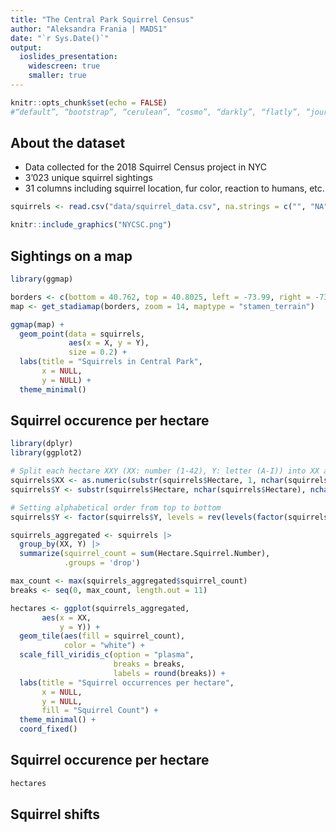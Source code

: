 ```yaml
---
title: "The Central Park Squirrel Census"
author: "Aleksandra Frania | MADS1"
date: "`r Sys.Date()`"
output:
  ioslides_presentation:
    widescreen: true
    smaller: true
---
```


```r
knitr::opts_chunk$set(echo = FALSE)
#“default”, “bootstrap”, “cerulean”, “cosmo”, “darkly”, “flatly”, “journal”, “lumen”, “paper”, “readable”, “sandstone”, “simplex”, “spacelab”, “united”, “yeti”
```

## About the dataset

- Data collected for the 2018 Squirrel Census project in NYC
- 3'023 unique squirrel sightings
- 31 columns including squirrel location, fur color, reaction to humans, etc.

```r
squirrels <- read.csv("data/squirrel_data.csv", na.strings = c("", "NA"))

knitr::include_graphics("NYCSC.png")
```

## Sightings on a map

```r
library(ggmap)

borders <- c(bottom = 40.762, top = 40.8025, left = -73.99, right = -73.94)
map <- get_stadiamap(borders, zoom = 14, maptype = "stamen_terrain")

ggmap(map) +
  geom_point(data = squirrels, 
             aes(x = X, y = Y), 
             size = 0.2) +
  labs(title = "Squirrels in Central Park", 
       x = NULL, 
       y = NULL) +
  theme_minimal()
```

## Squirrel occurence per hectare

```r
library(dplyr)
library(ggplot2)

# Split each hectare XXY (XX: number (1-42), Y: letter (A-I)) into XX and Y
squirrels$XX <- as.numeric(substr(squirrels$Hectare, 1, nchar(squirrels$Hectare) - 1))
squirrels$Y <- substr(squirrels$Hectare, nchar(squirrels$Hectare), nchar(squirrels$Hectare))

# Setting alphabetical order from top to bottom 
squirrels$Y <- factor(squirrels$Y, levels = rev(levels(factor(squirrels$Y))))

squirrels_aggregated <- squirrels |> 
  group_by(XX, Y) |> 
  summarize(squirrel_count = sum(Hectare.Squirrel.Number), 
            .groups = 'drop')

max_count <- max(squirrels_aggregated$squirrel_count)
breaks <- seq(0, max_count, length.out = 11)

hectares <- ggplot(squirrels_aggregated, 
       aes(x = XX, 
           y = Y)) +
  geom_tile(aes(fill = squirrel_count), 
            color = "white") +
  scale_fill_viridis_c(option = "plasma", 
                       breaks = breaks, 
                       labels = round(breaks)) +
  labs(title = "Squirrel occurrences per hectare",
       x = NULL,
       y = NULL,
       fill = "Squirrel Count") +
  theme_minimal() +
  coord_fixed()
```

## Squirrel occurence per hectare

```r
hectares
```

## Squirrel shifts

```r

```









